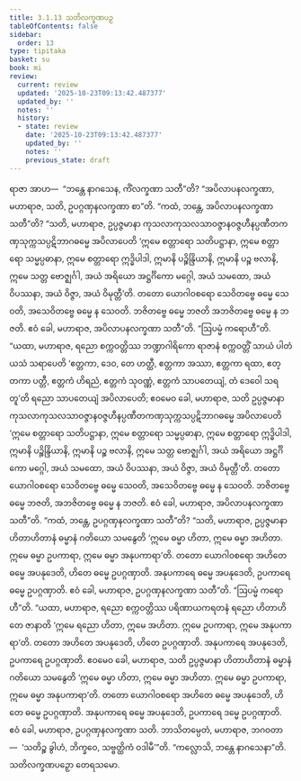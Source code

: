 ```yaml
---
title: 3.1.13 သတိလက္ခဏပဉှ
tableOfContents: false
sidebar:
  order: 13
type: tipitaka
basket: su
book: mi
review:
  current: review
  updated: '2025-10-23T09:13:42.487377'
  updated_by: ''
  notes: ''
  history:
  - state: review
    date: '2025-10-23T09:13:42.487377'
    updated_by: ''
    notes: ''
    previous_state: draft
---
```



<ReviewStatus review={frontmatter.review} showDetails={true} />

<HypothesisAnnotation frontmatter={frontmatter} />

<DynamicBreadcrumb />

<Division number="36" book="mi" e="ch" v="28">

<Paragraph number="157" book="mi">
ရာဇာ အာဟ—  “ဘန္တေ နာဂသေန, ကိံလက္ခဏာ သတီ”တိ? “အပိလာပနလက္ခဏာ, မဟာရာဇ, သတိ, ဥပဂ္ဂဏှနလက္ခဏာ စာ”တိ. “ကထံ, ဘန္တေ, အပိလာပနလက္ခဏာ သတီ”တိ? “သတိ, မဟာရာဇ, ဥပ္ပဇ္ဇမာနာ ကုသလာကုသလသာဝဇ္ဇာနဝဇ္ဇဟီနပ္ပဏီတကဏှသုက္ကသပ္ပဋိဘာဂဓမ္မေ အပိလာပေတိ ‘ဣမေ စတ္တာရော သတိပဋ္ဌာနာ, ဣမေ စတ္တာရော သမ္မပ္ပဓာနာ, ဣမေ စတ္တာရော ဣဒ္ဓိပါဒါ, ဣမာနိ ပဉ္စိန္ဒြိယာနိ, ဣမာနိ ပဉ္စ ဗလာနိ, ဣမေ သတ္တ ဗောဇ္ဈင်္ဂါ, အယံ အရိယော အဋ္ဌင်္ဂိကော မဂ္ဂေါ, အယံ သမထော, အယံ ဝိပဿနာ, အယံ ဝိဇ္ဇာ, အယံ ဝိမုတ္တီ’တိ. တတော ယောဂါဝစရော သေဝိတဗ္ဗေ ဓမ္မေ သေဝတိ, အသေဝိတဗ္ဗေ ဓမ္မေ န သေဝတိ. ဘဇိတဗ္ဗေ ဓမ္မေ ဘဇတိ အဘဇိတဗ္ဗေ ဓမ္မေ န ဘဇတိ. ဧဝံ ခေါ, မဟာရာဇ, အပိလာပနလက္ခဏာ သတီ”တိ.
</Paragraph>

<Paragraph number="158" book="mi">
“ဩပမ္မံ ကရောဟီ”တိ. “ယထာ, မဟာရာဇ, ရညော စက္ကဝတ္တိဿ ဘဏ္ဍာဂါရိကော ရာဇာနံ စက္ကဝတ္တိံ သာယံ ပါတံ ယသံ သရာပေတိ ‘ဧတ္တကာ, ဒေဝ, တေ ဟတ္ထီ, ဧတ္တကာ အဿာ, ဧတ္တကာ ရထာ, ဧတ္တကာ ပတ္တီ, ဧတ္တကံ ဟိရညံ, ဧတ္တကံ သုဝဏ္ဏံ, ဧတ္တကံ သာပတေယျံ, တံ ဒေဝေါ သရတူ’တိ ရညော သာပတေယျံ အပိလာပေတိ; ဧဝမေဝ ခေါ, မဟာရာဇ, သတိ ဥပ္ပဇ္ဇမာနာ ကုသလာကုသလသာဝဇ္ဇာနဝဇ္ဇဟီနပ္ပဏီတကဏှသုက္ကသပ္ပဋိဘာဂဓမ္မေ အပိလာပေတိ ‘ဣမေ စတ္တာရော သတိပဋ္ဌာနာ, ဣမေ စတ္တာရော သမ္မပ္ပဓာနာ, ဣမေ စတ္တာရော ဣဒ္ဓိပါဒါ, ဣမာနိ ပဉ္စိန္ဒြိယာနိ, ဣမာနိ ပဉ္စ ဗလာနိ, ဣမေ သတ္တ ဗောဇ္ဈင်္ဂါ, အယံ အရိယော အဋ္ဌင်္ဂိကော မဂ္ဂေါ, အယံ သမထော, အယံ ဝိပဿနာ, အယံ ဝိဇ္ဇာ, အယံ ဝိမုတ္တီ’တိ. တတော ယောဂါဝစရော သေဝိတဗ္ဗေ ဓမ္မေ သေဝတိ, အသေဝိတဗ္ဗေ ဓမ္မေ န သေဝတိ. ဘဇိတဗ္ဗေ ဓမ္မေ ဘဇတိ, အဘဇိတဗ္ဗေ ဓမ္မေ န ဘဇတိ. ဧဝံ ခေါ, မဟာရာဇ, အပိလာပနလက္ခဏာ သတီ”တိ.
</Paragraph>

<Paragraph number="159" book="mi">
“ကထံ, ဘန္တေ, ဥပဂ္ဂဏှနလက္ခဏာ သတီ”တိ? “သတိ, မဟာရာဇ, ဥပ္ပဇ္ဇမာနာ ဟိတာဟိတာနံ ဓမ္မာနံ ဂတိယော သမနွေတိ ‘ဣမေ ဓမ္မာ ဟိတာ, ဣမေ ဓမ္မာ အဟိတာ. ဣမေ ဓမ္မာ ဥပကာရာ, ဣမေ ဓမ္မာ အနုပကာရာ’တိ. တတော ယောဂါဝစရော အဟိတေ ဓမ္မေ အပနုဒေတိ, ဟိတေ ဓမ္မေ ဥပဂ္ဂဏှာတိ. အနုပကာရေ ဓမ္မေ အပနုဒေတိ, ဥပကာရေ ဓမ္မေ ဥပဂ္ဂဏှာတိ. ဧဝံ ခေါ, မဟာရာဇ, ဥပဂ္ဂဏှနလက္ခဏာ သတီ”တိ.
</Paragraph>

<Paragraph number="160" book="mi">
“ဩပမ္မံ ကရောဟီ”တိ. “ယထာ, မဟာရာဇ, ရညော စက္ကဝတ္တိဿ ပရိဏာယကရတနံ ရညော ဟိတာဟိတေ ဇာနာတိ ‘ဣမေ ရညော ဟိတာ, ဣမေ အဟိတာ. ဣမေ ဥပကာရာ, ဣမေ အနုပကာရာ’တိ. တတော အဟိတေ အပနုဒေတိ, ဟိတေ ဥပဂ္ဂဏှာတိ. အနုပကာရေ အပနုဒေတိ, ဥပကာရေ ဥပဂ္ဂဏှာတိ. ဧဝမေဝ ခေါ, မဟာရာဇ, သတိ ဥပ္ပဇ္ဇမာနာ ဟိတာဟိတာနံ ဓမ္မာနံ ဂတိယော သမနွေတိ ‘ဣမေ ဓမ္မာ ဟိတာ, ဣမေ ဓမ္မာ အဟိတာ. ဣမေ ဓမ္မာ ဥပကာရာ, ဣမေ ဓမ္မာ အနုပကာရာ’တိ. တတော ယောဂါဝစရော အဟိတေ ဓမ္မေ အပနုဒေတိ, ဟိတေ ဓမ္မေ ဥပဂ္ဂဏှာတိ. အနုပကာရေ ဓမ္မေ အပနုဒေတိ, ဥပကာရေ ဒမ္မေ ဥပဂ္ဂဏှာတိ. ဧဝံ ခေါ, မဟာရာဇ, ဥပဂ္ဂဏှနလက္ခဏာ သတိ. ဘာသိတမ္ပေတံ, မဟာရာဇ, ဘဂဝတာ—  ‘သတိဉ္စ ခွါဟံ, ဘိက္ခဝေ, သဗ္ဗတ္ထိကံ ဝဒါမီ’”တိ.
</Paragraph>

<Paragraph number="161" book="mi">
“ကလ္လောသိ, ဘန္တေ နာဂသေနာ”တိ.

</Paragraph>
</Division>

<Paragraph number="162" type="center" book="mi">
သတိလက္ခဏပဉှော တေရသမော.
</Paragraph>